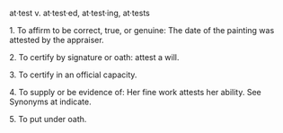 {{Move to Wiktionary}}
at·test
v. at·test·ed, at·test·ing, at·tests 

1. To affirm to be correct, true, or genuine: The date of the painting was attested by the appraiser.

2. To certify by signature or oath: attest a will.

3. To certify in an official capacity.


4. To supply or be evidence of: Her fine work attests her ability. See Synonyms at indicate.

5. To put under oath.